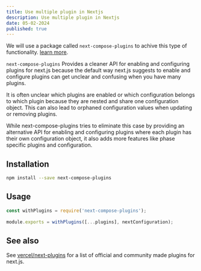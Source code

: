 ```yaml
---
title: Use multiple plugin in Nextjs
description: Use multiple plugin in Nextjs
date: 05-02-2024
published: true
---
```


We will use a package called `next-compose-plugins` to achive this type of functionality. [learn more](https://www.npmjs.com/package/next-compose-plugins).

`next-compose-plugins` Provides a cleaner API for enabling and configuring plugins for next.js because the default way next.js suggests to enable and configure plugins can get unclear and confusing when you have many plugins.

It is often unclear which plugins are enabled or which configuration belongs to which plugin because they are nested and share one configuration object. This can also lead to orphaned configuration values when updating or removing plugins.

While next-compose-plugins tries to eliminate this case by providing an alternative API for enabling and configuring plugins where each plugin has their own configuration object, it also adds more features like phase specific plugins and configuration.

## Installation

```bash
npm install --save next-compose-plugins
```

## Usage

```js title="next.config.js"
const withPlugins = require('next-compose-plugins');
 
module.exports = withPlugins([...plugins], nextConfiguration);
```

## See also
See [vercel/next-plugins](https://github.com/vercel/next-plugins) for a list of official and community made plugins for next.js.